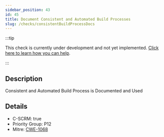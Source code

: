 ```yaml
---
sidebar_position: 43
id: 45
title: Document Consistent and Automated Build Processes
slug: /checks/consistentBuildProcessDocs
---
```


<!-- BANNER:START -->
:::tip

This check is currently under development and not yet implemented. [Click here to learn how you can help](/contribute).

:::
<!-- BANNER:END -->

<!-- DESCRIPTION:START -->
## Description
Consistent and Automated Build Process is Documented and Used
<!-- DESCRIPTION:END -->

<!-- DETAILS:START -->
## Details
- C-SCRM: true
- Priority Group: P12
- Mitre: [CWE-1068](https://cwe.mitre.org/data/definitions/1068.html)

<!-- DETAILS:END -->
